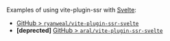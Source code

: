 Examples of using vite-plugin-ssr with [Svelte](https://svelte.dev/):
 - [GitHub > `ryanweal/vite-plugin-ssr-svelte`](https://github.com/ryanweal/vite-plugin-ssr-svelte)
 - **[deprected]** [GitHub > `aral/vite-plugin-ssr-svelte`](https://github.com/aral/vite-plugin-ssr-svelte)
